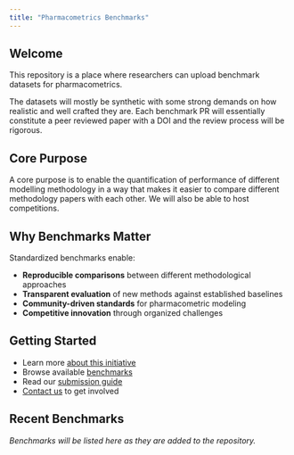 ```yaml
---
title: "Pharmacometrics Benchmarks"
---
```


## Welcome

This repository is a place where researchers can upload benchmark datasets for pharmacometrics.

The datasets will mostly be synthetic with some strong demands on how realistic and well crafted they are. Each benchmark PR will essentially constitute a peer reviewed paper with a DOI and the review process will be rigorous.

## Core Purpose

A core purpose is to enable the quantification of performance of different modelling methodology in a way that makes it easier to compare different methodology papers with each other. We will also be able to host competitions.

## Why Benchmarks Matter

Standardized benchmarks enable:

- **Reproducible comparisons** between different methodological approaches
- **Transparent evaluation** of new methods against established baselines
- **Community-driven standards** for pharmacometric modeling
- **Competitive innovation** through organized challenges

## Getting Started

- Learn more [about this initiative](about.qmd)
- Browse available [benchmarks](benchmarks.qmd)
- Read our [submission guide](submission-guide.qmd)
- [Contact us](contact.qmd) to get involved

## Recent Benchmarks

*Benchmarks will be listed here as they are added to the repository.*
